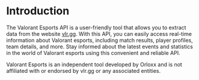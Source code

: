 # Introduction

The Valorant Esports API is a user-friendly tool that allows you to extract data from the website [vlr.gg](https://www.vlr.gg). With this API, you can easily access real-time information about Valorant esports, including match results, player profiles, team details, and more. Stay informed about the latest events and statistics in the world of Valorant esports using this convenient and reliable API.

Valorant Esports is an independent tool developed by Orloxx and is not affiliated with or endorsed by vlr.gg or any associated entities.
